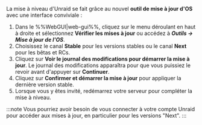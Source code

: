 La mise à niveau d'Unraid se fait grâce au nouvel **outil de mise à jour d'OS** avec une interface conviviale :

1. Dans le %%WebGUI|web-gui%%, cliquez sur le menu déroulant en haut à droite et sélectionnez **Vérifier les mises à jour** ou accédez à ***Outils → Mise à jour de l'OS***.
2. Choisissez le canal **Stable** pour les versions stables ou le canal **Next** pour les bêtas et RCs.
3. Cliquez sur **Voir le journal des modifications pour démarrer la mise à jour**. Le journal des modifications apparaîtra pour que vous puissiez le revoir avant d'appuyer sur **Continuer**.
4. Cliquez sur **Confirmer et démarrer la mise à jour** pour appliquer la dernière version stable.
5. Lorsque vous y êtes invité, redémarrez votre serveur pour compléter la mise à niveau.

:::note
Vous pourriez avoir besoin de vous connecter à votre compte Unraid pour accéder aux mises à jour, en particulier pour les versions "Next".
:::
